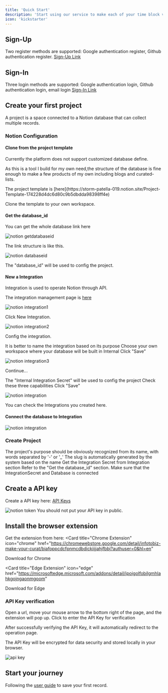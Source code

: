 ```yaml
---
title: 'Quick Start'
description: 'Start using our service to make each of your time block valuable'
icon: 'kickstarter'
---
```


## Sign-Up

Two register methods are supported: Google authentication register, Github authentication register.
[Sign-Up Link](https://app.infotobiz.com/register?next=/dashboard)

## Sign-In

Three login methods are supported: Google authentication login, Github authentication login, email login
[Sign-In Link](https://app.infotobiz.com/login?next=/dashboard)

## Create your first project

<Info>
A project is a space connected to a Notion database that can collect multiple records.
</Info>

### Notion Configuration

#### Clone from the project template

<Warning>
Currently the platform does not support customized database define.
</Warning>

As this is a tool I build for my own need,the structure of the database is fine enough to make a few products of my own including blogs and curated-lists.

<Tip>
The project template is [here](https://storm-patella-019.notion.site/Project-Template-174228d4dc6d80c9b5dbdda98398ff4e)
</Tip>

Clone the template to your own workspace.

#### Get the database_id

You can get the whole database link here

<img
  className="rounded-2xl"
  src="/images/notiongetdatabaseid.png"
  alt="notion getdatabaseid"
/>

The link structure is like this.

<img
  className="rounded-2xl"
  src="/images/notiondatabaseid.png"
  alt="notion databaseid"
/>

<Note>
  The "database_id" will be used to config the project.
</Note>

#### New a Integration
<Info>
Integration is used to operate Notion through API.
</Info>

The integration management page is [here](https://www.notion.so/profile/integrations)

<img
  className="rounded-2xl"
  src="/images/notionnewintegration.png"
  alt="notion integration1"
/>

Click New Integration.

<img
  className="rounded-2xl"
  src="/images/notionnewintegration2.png"
  alt="notion integration2"
/>

Config the integration.

<Steps>
  <Step title="Name">
    It is better to name the integration based on its purpose
  </Step>
  <Step title="Workspace">
    Choose your own workspace where your database will be built in
  </Step>
  <Step title="Type">
    Internal
  </Step>
  <Step title="Save">
    Click "Save"
  </Step>
</Steps>

<img
  className="rounded-2xl"
  src="/images/notionnewintegration3.png"
  alt="notion integration3"
/>

Continue...

<Steps>
  <Step title="Internal Integration Secret">
    <Note>
    The "Internal Integration Secret" will be used to config the project
    </Note>
  </Step>
  <Step title="Capabilities">
    Check these three capabilities
  </Step>
  <Step title="Save">
    Click "Save"
  </Step>
</Steps>

<img
  className="rounded-2xl"
  src="/images/notionintegration.png"
  alt="notion integration"
/>

You can check the Integrations you created here.

#### Connect the database to Integration

<img
  className="rounded-2xl"
  src="/images/notionconnecttodatabase.png"
  alt="notion integration"
/>

### Create Project

<Steps>
  <Step title="Name">
    The project's purpose should be obviously recognized from its name, with words separated by '-' or '_'
  </Step>
  <Step title="Slug">
    The slug is automatically generated by the system based on the name
  </Step>
  <Step title="IntegrationSecret">
    Get the Integration Secret from Integration section
  </Step>
  <Step title="DatabaseId">
    Refer to the "Get the database_id" section. Make sure that the IntegrationSecret and Database is connected
  </Step>
</Steps>

## Create a API key

Create a API key here: [API Keys](https://infotobiz.com/dashboard/settings/tokens)

<img
  className="rounded-2xl"
  src="/images/createapitoken.png"
  alt="notion token"
/>
<Warning>
You should not put your API key in public.
</Warning>

## Install the browser extension

Get the extension from here: 
<CardGroup cols={2}>
<Card
  title="Chrome Extension"
  icon="chrome"
  href="https://chromewebstore.google.com/detail/infotobiz-make-your-curat/biafoppcdcfpnmcdbdickiijjahjfbbj?authuser=0&hl=en"
>
  Download for Chrome
</Card>

<Card
  title="Edge Extension"
  icon="edge"
  href="https://microsoftedge.microsoft.com/addons/detail/jpoigolfobilgmhlahkgojngaonmgoom"
>
  Download for Edge
</Card>
</CardGroup>

### API Key verification

Open a url, move your mouse arrow to the bottom right of the page, and the extension will pop up. Click to enter the API Key for verification

After successfully verifying the API Key, it will automatically redirect to the operation page. 

The API Key will be encrypted for data security and stored locally in your browser.

<img
  className="rounded-2xl"
  src="/images/apikeyverify.png"
  alt="api key"
/>

## Start your journey

Following the [user guide](https://docs.infotobiz.com/userguide) to save your first record.
